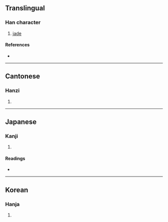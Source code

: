 ==Translingual==

===Han character===
{{Han char|rn=96|rad=玉|as=18|sn=22|four=1411<sub>4</sub>|canj=一土廿口土 (MGTRG)}}

# [[jade]]

====References====
* {{Han ref|kx=0745.260|dkj=21357|dj=1154.040|hdz=21145.260|uh=74D8|ud=29912|bh=F6F0|bd=63216}}

----

==Cantonese==

===Hanzi===
{{yue-hanzi|jyut=|y=gun3}}

# {{defn|Cantonese|sort=玉18}}

----

==Japanese==

===Kanji===
{{ja-kanji|grade=|rs=玉18}}

# {{defn|Japanese|sort=玉18}}

====Readings====
* {{ja-readings|on=[[かん]] (kan)|kun=[[たま]] (tama)|nanori=}}

----

==Korean==

===Hanja===
{{ko-hanja|hangeul=관|eumhun=|rv=gwan|mr=kwan|y=kwan}}

# {{defn|Korean|sort=玉18}}

----

==Mandarin==

===Hanzi===
{{cmn-hanzi|pin=[[guàn]] ([[guan4]])|wg=kuan<sup>4</sup>}}

# {{defn|Mandarin|sort=玉18}}

[[fr:瓘]]
[[zh:瓘]]